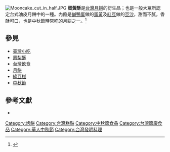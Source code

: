 [[File:Mooncake_cut_in_half.JPG|thumb]]
'''蛋黃酥'''是[[台灣|台灣]][[月餅|月餅]]的衍生品；也是一般大眾所認定台式油皮月餅中的一種。內餡是[[鹹鴨蛋|鹹鴨蛋]]做的[[蛋黃|蛋黃]]及[[紅豆|紅豆]]做的[[豆沙|豆沙]]，甜而不膩，香酥可口，也是中秋節時常吃的月餅之一。<ref>{{cite web |title=中秋節一定要吃蛋黃酥？認識 3 種台式傳統月餅 |url=https://food.ltn.com.tw/article/2979 |website=食譜自由配- 自由電子報 |access-date=2020-09-30 |archive-date=2019-09-11 |archive-url=https://web.archive.org/web/20190911174003/https://food.ltn.com.tw/article/2979 |dead-url=no }}</ref>

== 參見 ==
* [[臺灣小吃|臺灣小吃]]
* [[鳳梨酥|鳳梨酥]]
* [[台灣飲食|台灣飲食]]
*[[月餅|月餅]]
*[[綠豆椪|綠豆椪]]
*[[中秋節|中秋節]]

== 參考文獻 ==
{{Reflist}}
*

[[Category:烤餅|Category:烤餅]]
[[Category:台灣糕點|Category:台灣糕點]]
[[Category:中秋節食品|Category:中秋節食品]]
[[Category:台灣節慶食品|Category:台灣節慶食品]]
[[Category:華人中秋節|Category:華人中秋節]]
[[Category:台灣發明料理|Category:台灣發明料理]]